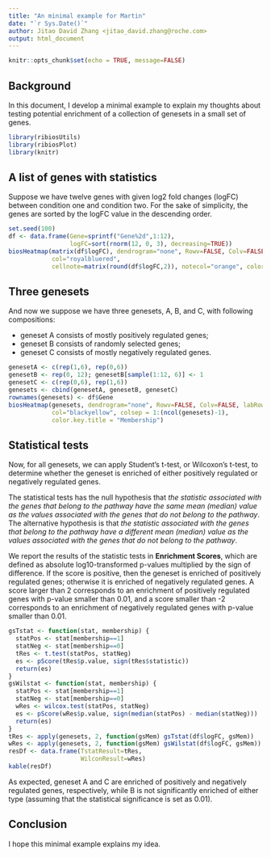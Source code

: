 ```yaml
---
title: "An minimal example for Martin"
date: "`r Sys.Date()`"
author: Jitao David Zhang <jitao_david.zhang@roche.com>
output: html_document
---
```


```r
knitr::opts_chunk$set(echo = TRUE, message=FALSE)
```

## Background

In this document, I develop a minimal example to explain my thoughts about testing potential enrichment of a collection of genesets in a small set of genes.


```r
library(ribiosUtils)
library(ribiosPlot)
library(knitr)
```

## A list of genes with statistics

Suppose we have twelve genes with given log2 fold changes (logFC) between condition one and condition two. For the sake of simplicity, the genes are sorted by the logFC value in the descending order.

```r
set.seed(100)
df <- data.frame(Gene=sprintf("Gene%2d",1:12),
                 logFC=sort(rnorm(12, 0, 3), decreasing=TRUE))
biosHeatmap(matrix(df$logFC), dendrogram="none", Rowv=FALSE, Colv=FALSE, labRow=df$Gene, lwid=c(1,1), lhei=c(1,3),
            col="royalbluered",
            cellnote=matrix(round(df$logFC,2)), notecol="orange", color.key.title = "logFC")
```

## Three genesets

And now we suppose we have three genesets, A, B, and C, with following compositions:

* geneset A consists of mostly positively regulated genes;
* geneset B consists of randomly selected genes;
* geneset C consists of mostly negatively regulated genes.

```r
genesetA <- c(rep(1,6), rep(0,6))
genesetB <- rep(0, 12); genesetB[sample(1:12, 6)] <- 1
genesetC <- c(rep(0,6), rep(1,6))
genesets <- cbind(genesetA, genesetB, genesetC)
rownames(genesets) <- df$Gene
biosHeatmap(genesets, dendrogram="none", Rowv=FALSE, Colv=FALSE, labRow=df$Gene, lwid=c(1,1), lhei=c(1,3),
            col="blackyellow", colsep = 1:(ncol(genesets)-1),
            color.key.title = "Membership")
```

## Statistical tests

Now, for all genesets, we can apply Student's t-test, or Wilcoxon's t-test, to determine whether the geneset is enriched of either positively regulated or negatively regulated genes.

The statistical tests has the null hypothesis that *the statistic associated with the genes that belong to the pathway have the same mean (median) value as the values associated with the genes that do not belong to the pathway*. The alternative hypothesis is that *the statistic associated with the genes that belong to the pathway have a different mean (median) value as the values associated with the genes that do not belong to the pathway*.

We report the results of the statistic tests in **Enrichment Scores**, which are defined as absolute log10-transformed p-values multiplied by the sign of difference. If the score is positive, then the geneset is enriched of positively regulated genes; otherwise it is enriched of negatively regulated genes. A score larger than 2 corresponds to an enrichment of positively regulated genes with p-value smaller than 0.01, and a score smaller than -2 corresponds to an enrichment of negatively regulated genes with p-value smaller than 0.01.

```r
gsTstat <- function(stat, membership) {
  statPos <- stat[membership==1]
  statNeg <- stat[membership==0]
  tRes <- t.test(statPos, statNeg)
  es <- pScore(tRes$p.value, sign(tRes$statistic))
  return(es)
}
gsWilstat <- function(stat, membership) {
  statPos <- stat[membership==1]
  statNeg <- stat[membership==0]
  wRes <- wilcox.test(statPos, statNeg)
  es <- pScore(wRes$p.value, sign(median(statPos) - median(statNeg)))
  return(es)
}
tRes <- apply(genesets, 2, function(gsMem) gsTstat(df$logFC, gsMem))
wRes <- apply(genesets, 2, function(gsMem) gsWilstat(df$logFC, gsMem))
resDf <- data.frame(TstatResult=tRes,
                    WilconResult=wRes)
kable(resDf)
```

As expected, geneset A and C are enriched of positively and negatively regulated genes, respectively, while B is not significantly enriched of either type (assuming that the statistical significance is set as 0.01).

## Conclusion

I hope this minimal example explains my idea.
